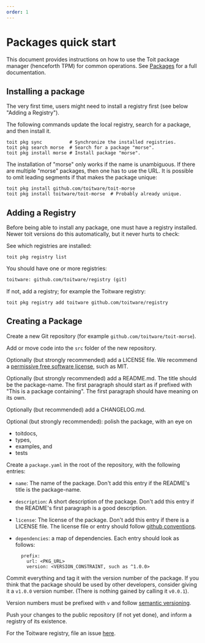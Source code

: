 ```yaml
---
order: 1
---
```


# Packages quick start

This document provides instructions on how to use the Toit package manager (henceforth TPM) for common operations. See [Packages](packages.md) for a full documentation.

## Installing a package

The very first time, users might need to install a registry first (see below "Adding a Registry").

The following commands update the local registry, search for a package, and then install it.

```shell
toit pkg sync          # Synchronize the installed registries.
toit pkg search morse  # Search for a package "morse".
toit pkg install morse # Install package "morse".
```

<Note>

The installation of "morse" only works if the name is unambiguous. If there are multiple "morse" packages, then one has to use the URL. It is possible to omit leading segments if that makes the package unique:

```shell
toit pkg install github.com/toitware/toit-morse
toit pkg install toitware/toit-morse  # Probably already unique.
```

</Note>

## Adding a Registry

Before being able to install any package, one must have a registry installed. Newer toit versions do this automatically, but it never hurts to check:

See which registries are installed:

```shell
toit pkg registry list
```

You should have one or more registries:

```txt
toitware: github.com/toitware/registry (git)
```

If not, add a registry; for example the Toitware registry:

```shell
toit pkg registry add toitware github.com/toitware/registry
```

## Creating a Package

Create a new Git repository (for example `github.com/toitware/toit-morse`).

Add or move code into the `src` folder of the new repository.

Optionally (but strongly recommended) add a LICENSE file. We recommend a [permissive free software license](https://en.wikipedia.org/wiki/Permissive_software_license), such as MIT.

Optionally (but strongly recommended) add a README.md. The title should be the package-name. The first paragraph should start as if prefixed with "This is a package containing". The first paragraph should have meaning on its own.

Optionally (but recommended) add a CHANGELOG.md.

Optional (but strongly recommended): polish the package, with an eye on

- toitdocs,
- types,
- examples, and
- tests

Create a `package.yaml` in the root of the repository, with the following entries:

- `name`: The name of the package. Don't add this entry if the README's title is the package-name.

- `description`: A short description of the package. Don't add this entry if the README's first paragraph is a good description.

- `license`: The license of the package. Don't add this entry if there is a LICENSE file. The license file or entry should follow [github conventions](https://docs.github.com/en/github/creating-cloning-and-archiving-repositories/licensing-a-repository).

- `dependencies`: a map of dependencies. Each entry should look as follows:
  ```
    prefix:
      url: <PKG_URL>
      version: <VERSION_CONSTRAINT, such as ^1.0.0>
  ```

Commit everything and tag it with the version number of the package. If you think that the package should be used by other developers, consider giving it a `v1.0.0` version number. (There is nothing gained by calling it `v0.0.1`).

Version numbers must be prefixed with `v` and follow [semantic versioning](https://semver.org).

Push your changes to the public repository (if not yet done), and inform a registry of its existence.

For the Toitware registry, file an issue [here](https://github.com/toitware/registry/issues).
